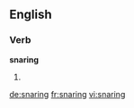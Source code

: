 
==English==

===Verb===
'''snaring'''

# {{present participle of|snare}}

[[de:snaring]]
[[fr:snaring]]
[[vi:snaring]]